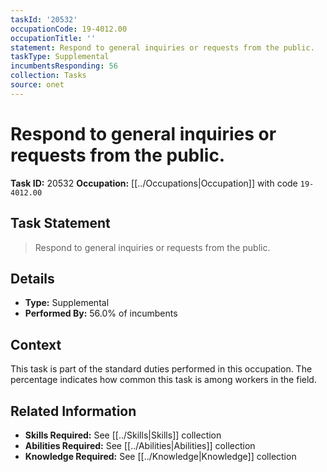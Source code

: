 ```yaml
---
taskId: '20532'
occupationCode: 19-4012.00
occupationTitle: ''
statement: Respond to general inquiries or requests from the public.
taskType: Supplemental
incumbentsResponding: 56
collection: Tasks
source: onet
---
```

# Respond to general inquiries or requests from the public.

**Task ID:** 20532
**Occupation:** [[../Occupations|Occupation]] with code `19-4012.00`

## Task Statement

> Respond to general inquiries or requests from the public.

## Details

- **Type:** Supplemental
- **Performed By:** 56.0% of incumbents

## Context

This task is part of the standard duties performed in this occupation. The percentage indicates how common this task is among workers in the field.

## Related Information

- **Skills Required:** See [[../Skills|Skills]] collection
- **Abilities Required:** See [[../Abilities|Abilities]] collection
- **Knowledge Required:** See [[../Knowledge|Knowledge]] collection
